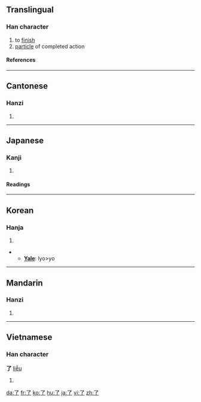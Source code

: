 {{see|瞭}}<!-- may be replaced by zh-forms -->
==Translingual==
{{Han stroke|[[Image:了-order.gif]]}}

===Han character===
{{Han char|rn=6|rad=亅|as=01|sn=2|four=1720<sub>7</sub>|canj=弓弓 (NN)}}

# to [[finish]]
# [[particle]] of completed action

====References====
{{Han ref|kx=0085.110|dkj=00226|dj=0173.200|hdz=10048.060|uh=4E86|ud=20102|bh=A446|bd=42054}}

----

==Cantonese==

===Hanzi===
{{yue-hanzi|jyut=|y=liu5}}

# {{defn|Cantonese}}

----

==Japanese==

===Kanji===
{{ja-kanji|grade=c|rs=亅01}}

# {{defn|Japanese}}

====Readings====
{{ja-readings|on=[[りょう]] (ryō)|kun=[[おわる]] (owaru), [[ついに]] (tsuini)}}

----

==Korean==

===Hanja===
{{ko-hanja|hangeul=료>요|rv=ryo>yo|mr=ryo>yo}}

# {{defn|Korean}}
** '''[[Yale]]''': lyo>yo

----

==Mandarin==

===Hanzi===
{{cmn-hanzi|pin=[[le]] ([[le5]]), [[liǎo]] ([[liao3]])|wg= le<sup>5</sup>, liao<sup>3</sup>}}

# {{defn|Mandarin}}

----

==Vietnamese==

===Han character===
'''了''' [[liễu]]

# {{defn|Vietnamese}}

[[da:了]]
[[fr:了]]
[[ko:了]]
[[hu:了]]
[[ja:了]]
[[vi:了]]
[[zh:了]]